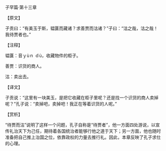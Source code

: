 

子罕篇·第十三章

【原文】

子贡曰：“有美玉于斯，韫匵而藏诸？求善贾而沽诸？”子曰：“沽之哉，沽之哉！我待贾者也。”

【注释】

韫匵：音ｙùｎ ｄù，收藏物件的柜子。

善贾：识货的商人。

沽：卖出去。

【译文】

子贡说：“这里有一块美玉，是把它收藏在柜子里呢？还是找一个识货的商人卖掉呢？”孔子说：“卖掉吧，卖掉吧！我正在等着识货的人呢。”

【赏析】

“待贾而沽”说明了这样一个问题，孔子自称是“待贾者”，他一方面四处游说，以宣传礼治天下为己任，期待着各国统治者能够行他之道于天下；另一方面，他也随时准备把自己推上治国之位，依靠政权的力量去推行礼。因此，本章反映了孔子求仕的心理。


